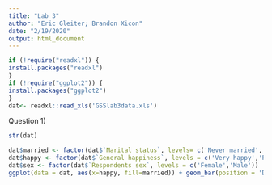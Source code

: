 ```yaml
---
title: "Lab 3"
author: "Eric Gleiter; Brandon Xicon"
date: "2/19/2020"
output: html_document
---
```


```r
if (!require("readxl")) {
install.packages("readxl")
}
if (!require("ggplot2")) {
install.packages("ggplot2")
}
dat<- readxl::read_xls('GSSlab3data.xls')

```

Question 1)
```r
str(dat)

dat$married <- factor(dat$`Marital status`, levels= c('Never married', 'Married','Widowed','Divorced','No answer','Separated'))
dat$happy <- factor(dat$`General happiness`, levels = c('Very happy','Pretty happy','Not too happy','No answer','Not applicable','Don\'t know'))
dat$sex <- factor(dat$`Respondents sex`, levels = c('Female','Male'))
ggplot(data = dat, aes(x=happy, fill=married)) + geom_bar(position = 'Dodge') + facet_wrap(vars(sex))
```